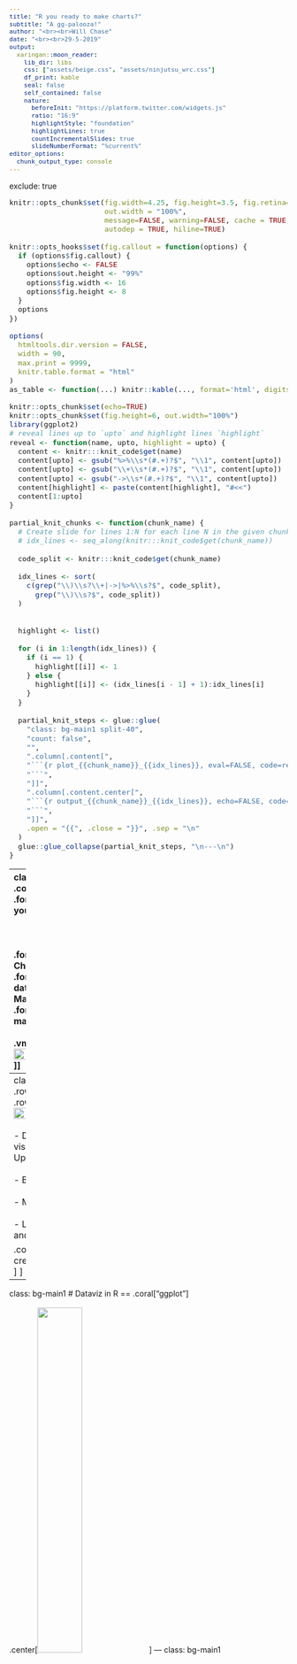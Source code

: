 ```yaml
---
title: "R you ready to make charts?"
subtitle: "A gg-palooza!"
author: "<br><br>Will Chase"
date: "<br><br>29-5-2019"
output:
  xaringan::moon_reader:
    lib_dir: libs
    css: ["assets/beige.css", "assets/ninjutsu_wrc.css"]
    df_print: kable
    seal: false
    self_contained: false
    nature:
      beforeInit: "https://platform.twitter.com/widgets.js"
      ratio: "16:9"
      highlightStyle: "foundation"
      highlightLines: true
      countIncrementalSlides: true
      slideNumberFormat: "%current%"
editor_options: 
  chunk_output_type: console
---
```

exclude: true
<style type="text/css">
code.r{
  font-size: 13px;
}
pre {
  font-size: 13px !important;
}
</style>
```r
knitr::opts_chunk$set(fig.width=4.25, fig.height=3.5, fig.retina=3,
                      out.width = "100%",
                      message=FALSE, warning=FALSE, cache = TRUE, 
                      autodep = TRUE, hiline=TRUE)

knitr::opts_hooks$set(fig.callout = function(options) {
  if (options$fig.callout) {
    options$echo <- FALSE
    options$out.height <- "99%"
    options$fig.width <- 16
    options$fig.height <- 8
  }
  options
})

options(
  htmltools.dir.version = FALSE, 
  width = 90,
  max.print = 9999,
  knitr.table.format = "html"
)
as_table <- function(...) knitr::kable(..., format='html', digits = 3)
```

```r
knitr::opts_chunk$set(echo=TRUE)
knitr::opts_chunk$set(fig.height=6, out.width="100%")
library(ggplot2)
# reveal lines up to `upto` and highlight lines `highlight`
reveal <- function(name, upto, highlight = upto) {
  content <- knitr:::knit_code$get(name)
  content[upto] <- gsub("%>%\\s*(#.+)?$", "\\1", content[upto])
  content[upto] <- gsub("\\+\\s*(#.+)?$", "\\1", content[upto])
  content[upto] <- gsub("->\\s*(#.+)?$", "\\1", content[upto])	
  content[highlight] <- paste(content[highlight], "#<<")
  content[1:upto]
}

partial_knit_chunks <- function(chunk_name) {
  # Create slide for lines 1:N for each line N in the given chunk
  # idx_lines <- seq_along(knitr:::knit_code$get(chunk_name))
  
  code_split <- knitr:::knit_code$get(chunk_name)
  
  idx_lines <- sort(
    c(grep("\\)\\s?\\+|->|%>%\\s?$", code_split),
      grep("\\)\\s?$", code_split)) 
  )
  
  
  highlight <- list()
  
  for (i in 1:length(idx_lines)) {
    if (i == 1) {  
      highlight[[i]] <- 1
    } else {
      highlight[[i]] <- (idx_lines[i - 1] + 1):idx_lines[i]
    }
  }
  
  partial_knit_steps <- glue::glue(
    "class: bg-main1 split-40",
    "count: false",
    "",
    ".column[.content[",
    "```{r plot_{{chunk_name}}_{{idx_lines}}, eval=FALSE, code=reveal('{{chunk_name}}', {{idx_lines}}, {{highlight}})}",
    "```",
    "]]",
    ".column[.content.center[",
    "```{r output_{{chunk_name}}_{{idx_lines}}, echo=FALSE, code=reveal('{{chunk_name}}', {{idx_lines}}, {{highlight}})}",
    "```",
    "]]",
    .open = "{{", .close = "}}", .sep = "\n"
  )
  glue::glue_collapse(partial_knit_steps, "\n---\n")
}

```
---
class: split-two
<link rel="stylesheet" href="https://cdnjs.cloudflare.com/ajax/libs/font-awesome/4.7.0/css/font-awesome.min.css">
.column.bg-main1[
.font3.comfortaa.coral[R you ready to make charts?]
</br></br></br></br>
.font2.comfortaa[Will Chase]
.font_large.comfortaa[Philly dataviz meetup</br>
May 29, 2019]
</br>
.font_large[
<ul class="fa-ul">
        <li><i class="fa-li fa fa-twitter" id="icon"></i><a href="https://twitter.com/W_R_Chase" target="_blank">@W_R_Chase</a></li>
        <li><i class="fa-li fa fa-user" id="icon"></i><a href="williamrchase.com" target="_blank">williamrchase.com</a></li>
			</ul>
]
]
.column.bg-main3.center[
</br></br>
.vmiddle[<img src="slide_img/shattered_menagerie.gif" width=95%>]
]
---
class: bg-main1 split-20
.row[
# A little bit about me
]
.row[
.split-two[
.column[<img src="slide_img/will_twitter_pic.png" width="40%">
</br></br>
- Data analyst and visualization specialist at Upenn </br></br>
- Brand new philly baby </br></br>
- Makes generative art </br></br>
- Likes dogs, audiobooks, and tweeting R memes
]

.column[
.font2[My R credentials*:]
</br>
<blockquote class="twitter-tweet" data-lang="en"><p lang="ro" dir="ltr">you: <br>data &lt;- read_csv(&quot;my_data.csv&quot;)<br>data2 &lt;- read_csv(&quot;my_data2.csv&quot;)<br>data3 &lt;- bind_rows(data, data2)<br><br>me, an intellectual: <br>data &lt;- <br>  here::here() %&gt;%<br>  dir_ls(regexp = &quot;\\.csv$&quot;) %&gt;% <br>  map_dfr(read_csv, .id = &quot;source&quot;)</p>&mdash; Will Chase (@W_R_Chase) <a href="https://twitter.com/W_R_Chase/status/1104588157792731138?ref_src=twsrc%5Etfw">March 10, 2019</a></blockquote>
<script async src="https://platform.twitter.com/widgets.js" charset="utf-8"></script>
.font-small[*credentials joke stolen from @nnstats]
]
]
]
---
class: bg-main1
# Dataviz in R == .coral["ggplot"]
</br></br>
.center[<img src="slide_img/ggplot_hex.png" width="40%">]
---
class: bg-main1

# .coral[ggplot] showcase

.center[<img src="slide_img/tennis.png" width="80%">]
---
class: bg-main1

# .coral[ggplot] showcase

.center[<img src="slide_img/field_of_study_bump.png" width="90%">]
---
class: bg-main1

# .coral[ggplot] showcase

.center[<img src="slide_img/TT_1.jpg" width="90%">]
---
class: bg-main1

# .coral[ggplot] showcase

.center[<img src="slide_img/TT_2.jpg" width="65%">]
---
class: bg-main1

# .coral[ggplot] showcase

.center[<img src="slide_img/TT_3.jpg" width="85%">]
---
class: bg-main1

# .coral[ggplot] showcase

.center[<img src="slide_img/TT_4.jpg" width="70%">]
---
class: bg-main1

# .coral[ggplot] showcase

.center[<img src="slide_img/map.png" width="75%">]
---
class: bg-main1

# .coral[ggplot] showcase

.center[<img src="slide_img/watercolor_poster_final_small.png" width="43%">]
---
class: bg-main1 split-two
.column[
.font2[Things R is good at]
.font_large[
- Reproducibility </br></br>
- Free and open source</br></br>
- Fully customizable graphics</br></br>
- Interactive reports</br></br>
- A rich package ecosystem</br></br>
- An amazing community with lots of examples, tutorials, and learning resources</br></br>
]]
--
.column[
.font2[Some downsides]
.font_large[
- Interactive graphs aren't great</br></br>
- There is a learning curve</br></br>
- Corporate and tech cultural biases </br></br>
]]

---
class: bg-main1 split-20
.row[
# Sidebar: do you have a minute to talk about the tidyverse?
]
.row[
.split-two[
.column[
<img src="slide_img/tidyverse.png" width="45%">
<img src="slide_img/r4ds.png" width="40%">
]
.column[
.font2[Some excellent resources:]
- https://evamaerey.github.io/tidyverse_in_action/tidyverse_in_action.html#1 </br></br>
- https://www.williamrchase.com/slides/intro_r_anthropology_2018#1 </br></br>
- https://stat545.com/topics.html </br></br>
- https://r4ds.had.co.nz/ </br></br>
- https://rfortherestofus.com/ </br></br>
]
]
]
---
class: bg-main1 split-20
.row[
## .coral[gg]plot implements a .coral[g]rammar of .coral[g]raphics
]
.row[
.split-two[
.column[
<img src="slide_img/grammar3.png" width="90%">
]
.column[
<img src="slide_img/hadley.jpg" width="50%">
]
]
]
---
class: bg-main1 split-20
.row[
## .coral[gg]plot implements a .coral[g]rammar of .coral[g]raphics
]
.row[
.split-two[
.column[
<img src="slide_img/grammar2.jpg" width="50%">
]
.column[
<img src="slide_img/grammar.png" width="90%">
]
]
]
---
class: bg-main5
<img src="slide_img/grammar-of-graphics.png" width="100%">
</br></br></br></br>
.blue[*credit: @dgkeyes,] https://rfortherestofus.com/
---
class: bg-main1
# .red[Warning]: ugly plots ahead
<img src="slide_img/my_eyes.gif" width="50%"> </br>
--
.font2[We are about to make a lot of ugly plots... that's ok!] </br></br>
--
.font2[Our main goal is to get something on the screen, and build/tweak it bit by bit]
---
class: bg-main1
## Get to know our data
</br>
```r
library(dplyr)
library(DT)
data <- readr::read_csv("https://gist.githubusercontent.com/will-r-chase/16827fa79e02af9e3a0651fb0d79b426/raw/92b321a8bc4d98e463156ef03a5da5cf05065704/freedom_clean.csv") 
hfi <- 
  data %>%
  select(year, countries, region_simple, ef_score, pf_score, gdp_ppp_cap, gdp_rank, population, pop_rank) %>%
  mutate(pf_score = round(pf_score, 2), gdp = round(gdp_ppp_cap, 2)) %>%
  select(-gdp_ppp_cap)
datatable(hfi, rownames = FALSE, fillContainer = FALSE, height = "auto", width = 1200, options = list(scrollX = TRUE, pageLength = 5))
```

---
class: bg-main1
## Always be prepared

.pull-left[<img src="slide_img/tidy_data.jpg" width=90%>]
.pull-right[<img src="slide_img/wide_vs_long.png" width=90%>]

---
class: bg-main1 split-20
.row[
## The anatomy of a ggplot
]
.row[
.split-two[
.column[
```r
library(ggplot2)

ggplot(data = hfi_2016) +
  geom_point(aes(x = population, 
                 y = gdp, 
                 size = ef_score, 
                 color = region_simple), 
             alpha = 0.5) +
  scale_color_manual(values = c("#168B98", "#ED5B67", 
                                "#E27766", "#DAAD50", 
                                "#EAC3A6")) +
  theme_minimal() 
```
]
.column[
```r
library(ggplot2)

hfi_2016 <- hfi %>% filter(year == 2016)

ggplot(data = hfi_2016) +
  geom_point(aes(x = population, 
                 y = gdp, 
                 size = ef_score, 
                 color = region_simple), 
             alpha = 0.5) +
  scale_color_manual(values = c("#168B98", "#ED5B67", 
                                "#E27766", "#DAAD50", 
                                "#EAC3A6")) +
  theme_minimal() 
```
]
]
]
---
class: bg-main1
# .coral[aes]thetics and .coral[geom]etric objects
</br></br>
.font2[.coral[geom]etric objects (geoms) are the shape or visual representation of our data]
- `geom_*` point, line, bar, polygon, boxplot, ...
--
</br></br>
.font2[.coral[aes]thetics map data to geoms]
- `aes(...)` x, y, size, color, fill, shape, ...
--
</br></br>
.font2[.coral[aesthetics] are what you plot, .coral[geoms] are how you plot them]
---
class: bg-main1

```r
ggplot(data = hfi_2016) +
  geom_point(aes(x = pop_rank, 
                 y = gdp_rank, 
                 size = ef_score))
```

`r paste(knitr::knit(text = partial_knit_chunks("aesthetic")), collapse = "\n")`

```css
.remark-code{ line-height: 2; }
```

---
class: bg-main1 split-two

.column[
```r
ggplot(data = hfi_2016) +
  aes(x = pop_rank, y = gdp_rank, size = ef_score) + #<<
  geom_point() 
```
]
.column[
```r
ggplot(data = hfi_2016) +
  aes(x = pop_rank, y = gdp_rank, size = ef_score) +
  geom_point() 
```
]

---
class: bg-main1 split-two

.column[
```r
ggplot() +
  aes(x = pop_rank, y = gdp_rank, size = ef_score) +
  geom_point(data = hfi_2016) #<<
```
]
.column[
```r
ggplot() +
  aes(x = pop_rank, y = gdp_rank, size = ef_score) +
  geom_point(data = hfi_2016) 
```
]
---
class: bg-main1
# Different strokes for different folks

.font2[You'll find that often times there are many ways to do the same thing in ggplot, this is confusing]
</br></br>
--
.font2[I recommend]
.font_large[
- specify data in the initial `ggplot()` call if using the same dataset for all geoms, else specify it in each `geom_` </br></br>
- specify `aes()` inside of every `geom_()` so it is clear which aesthetics belong with which geoms</br></br>
- always use named arguments
]
---
class: bg-main1 
# Understanding .coral[aes]thetics
</br></br></br>
.font2[Properties inside of `aes()` will style elements dynamically, based on your data] </br></br></br>
--
.font2[Properties outside of `aes()` will apply the same style to every visual element]

---
class: bg-main1 split-two
.column[
```r
ggplot(data = hfi_2016) +
  geom_point(aes(x = pop_rank, y = gdp_rank, size = ef_score), 
             color = "blue") #<<
```
]
.column[
```r
ggplot(data = hfi_2016) +
  geom_point(aes(x = pop_rank, y = gdp_rank, size = ef_score), 
             color = "blue")
```
]
---
class: bg-main1 split-two
.column[
```r
ggplot(data = hfi_2016) +
  geom_point(aes(x = pop_rank, y = gdp_rank, size = ef_score, 
                 color = region_simple)) #<<
```
]
.column[
```r
ggplot(data = hfi_2016) +
  geom_point(aes(x = pop_rank, y = gdp_rank, size = ef_score, color = region_simple))
```
]
---
class: bg-main1
# But how do I know what .coral[aes]thetics to use?

.center[<img src="slide_img/confused.gif" width="40%">]</br></br>

.font2[.red[required] vs. optional aesthetics] </br></br>

https://ggplot2.tidyverse.org/reference/index.html
---
class: bg-main1 split-two
.column[
```r
ggplot(data = hfi_2016) +
  geom_point(aes(x = pop_rank, y = gdp_rank, size = ef_score, 
                 color = region_simple)) 
```
]
.column[
```r
ggplot(data = hfi_2016) +
  geom_point(aes(x = pop_rank, y = gdp_rank, size = ef_score, color = region_simple))
```
]
---
class: bg-main1 split-two
.column[
```r
ggplot(data = hfi_2016) +
  geom_point(aes(x = pop_rank, y = gdp_rank, size = ef_score, 
                 color = region_simple), alpha = 0.5) #<<
```
]
.column[
```r
ggplot(data = hfi_2016) +
  geom_point(aes(x = pop_rank, y = gdp_rank, size = ef_score, color = region_simple), alpha = 0.5)
```
]
---
class: bg-main1
# Now make the rest of the plot...
</br></br>
.center[<img src="slide_img/draw_owl.jpg_large" width="50%">]
---
class: bg-main1
# Scales
</br></br>
.font2[Scales map your input data to an output range] </br></br></br>
.font2[specify with `scale_*()` (ie. `scale_color_gradient()`, `scale_x_discrete()`)]
---
class: bg-main1 split-two
.column[
```r
ggplot(data = hfi_2016) +
  geom_point(aes(x = pop_rank, y = gdp_rank, size = ef_score, 
                 color = region_simple), alpha = 0.5) #<<
```
]
.column[
```r
ggplot(data = hfi_2016) +
  geom_point(aes(x = pop_rank, y = gdp_rank, size = ef_score, color = region_simple), alpha = 0.5)
```
]
---
class: bg-main1 split-two
.column[
```r
ggplot(data = hfi_2016) +
  geom_point(aes(x = pop_rank, y = gdp_rank, size = ef_score, 
                 color = region_simple), alpha = 0.5) +
  scale_color_manual(values = c("#596F7E", "#168B98", "#ED5B67", "#fd8f24","#919c4c")) #<<
```
]
.column[
```r
ggplot(data = hfi_2016) +
  geom_point(aes(x = pop_rank, y = gdp_rank, size = ef_score, color = region_simple), alpha = 0.5) +
  scale_color_manual(values = c("#596F7E", "#168B98", "#ED5B67", "#fd8f24","#919c4c"))
```
]
---
class: bg-main1 split-two
.column[
```r
ggplot(data = hfi_2016) +
  geom_point(aes(x = pop_rank, y = gdp_rank, size = ef_score, 
                 color = region_simple), alpha = 0.5) +
  scale_color_manual(values = c("#596F7E", "#168B98", "#ED5B67", 
                                "#fd8f24","#919c4c")) +
  scale_size(range = c(0.5, 8)) #<<
```
]
.column[
```r
ggplot(data = hfi_2016) +
  geom_point(aes(x = pop_rank, y = gdp_rank, size = ef_score, color = region_simple), alpha = 0.5) +
  scale_color_manual(values = c("#596F7E", "#168B98", "#ED5B67", "#fd8f24","#919c4c")) +
  scale_size(range = c(0.5, 8))
```
]
---
class: bg-main1
# Themes

.font2[Apply an overall theme with "pre-baked" themes eg. `theme_light()`]
.font_large[
- see the ggthemes package
]
.font2[Tweak individual element styles with `theme(...)`]
.font_large[
- within `theme()` we must specify what type of element each component should be
- styles are applied within the `element_()` call
- `element_text()`, `element_line()`, `element_rect()`, `element_blank()`
]
---
class: bg-main1 split-two
.column[
```r
ggplot(data = hfi_2016) +
  geom_point(aes(x = pop_rank, y = gdp_rank, size = ef_score, 
                 color = region_simple), alpha = 0.5) +
  scale_color_manual(values = c("#596F7E", "#168B98", "#ED5B67", 
                                "#fd8f24","#919c4c")) +
  scale_size(range = c(0.5, 8)) #<<
```
]
.column[
```r
ggplot(data = hfi_2016) +
  geom_point(aes(x = pop_rank, y = gdp_rank, size = ef_score, color = region_simple), alpha = 0.5) +
  scale_color_manual(values = c("#596F7E", "#168B98", "#ED5B67", "#fd8f24","#919c4c")) +
  scale_size(range = c(0.5, 8))
```
]
---
class: bg-main1 split-two
.column[
```r
ggplot(data = hfi_2016) +
  geom_point(aes(x = pop_rank, y = gdp_rank, size = ef_score, 
                 color = region_simple), alpha = 0.5) +
  scale_color_manual(name = "Region", values = c("#596F7E", "#168B98", "#ED5B67", "#fd8f24","#919c4c")) + #<<
  scale_size(range = c(0.5, 8), guide = "none") #<<
```
]
.column[
```r
ggplot(data = hfi_2016) +
  geom_point(aes(x = pop_rank, y = gdp_rank, size = ef_score, color = region_simple), alpha = 0.5) +
  scale_color_manual(name = "Region", values = c("#596F7E", "#168B98", "#ED5B67", "#fd8f24","#919c4c")) +
  scale_size(range = c(0.5, 8), guide = "none")
```
]
---
class: bg-main1 split-two
.column[
```r
ggplot(data = hfi_2016) +
  geom_point(aes(x = pop_rank, y = gdp_rank, size = ef_score, 
                 color = region_simple), alpha = 0.5) +
  scale_color_manual(name = "Region", values = c("#596F7E", "#168B98", "#ED5B67", "#fd8f24","#919c4c")) + 
  scale_size(range = c(0.5, 8), guide = "none") +
  theme_minimal(base_size = 14) #<<
```
]
.column[
```r
ggplot(data = hfi_2016) +
  geom_point(aes(x = pop_rank, y = gdp_rank, size = ef_score, color = region_simple), alpha = 0.5) +
  scale_color_manual(name = "Region", values = c("#596F7E", "#168B98", "#ED5B67", "#fd8f24","#919c4c")) +
  scale_size(range = c(0.5, 8), guide = "none") +
  theme_minimal(base_size = 14)
```
]
---
class: bg-main1 split-two
.column[
```r
ggplot(data = hfi_2016) +
  geom_point(aes(x = pop_rank, y = gdp_rank, size = ef_score, 
                 color = region_simple), alpha = 0.5) +
  scale_color_manual(name = "Region", values = c("#596F7E", "#168B98", "#ED5B67", "#fd8f24","#919c4c")) + 
  scale_size(range = c(0.5, 8), guide = "none") +
  theme_minimal(base_size = 14) +
  theme(plot.background = element_rect(fill = "#F5F5F2")) #<<
```
]
.column[
```r
ggplot(data = hfi_2016) +
  geom_point(aes(x = pop_rank, y = gdp_rank, size = ef_score, color = region_simple), alpha = 0.5) +
  scale_color_manual(name = "Region", values = c("#596F7E", "#168B98", "#ED5B67", "#fd8f24","#919c4c")) +
  scale_size(range = c(0.5, 8), guide = "none") +
  theme_minimal(base_size = 14) +
  theme(plot.background = element_rect(fill = "#F5F5F2")) 
```
]
---
class: bg-main1 split-two
.column[
```r
ggplot(data = hfi_2016) +
  geom_point(aes(x = pop_rank, y = gdp_rank, size = ef_score, 
                 color = region_simple), alpha = 0.5) +
  scale_color_manual(name = "Region", values = c("#596F7E", "#168B98", "#ED5B67", "#fd8f24","#919c4c")) + 
  scale_size(range = c(0.5, 8), guide = "none") +
  theme_minimal(base_size = 14) +
  theme(plot.background = element_rect(fill = "#F5F5F2"),
        legend.position = "bottom") #<<
```
]
.column[
```r
ggplot(data = hfi_2016) +
  geom_point(aes(x = pop_rank, y = gdp_rank, size = ef_score, color = region_simple), alpha = 0.5) +
  scale_color_manual(name = "Region", values = c("#596F7E", "#168B98", "#ED5B67", "#fd8f24","#919c4c")) +
  scale_size(range = c(0.5, 8), guide = "none") +
  theme_minimal(base_size = 14) +
  theme(plot.background = element_rect(fill = "#F5F5F2"),
        legend.position = "bottom") 
```
]
---
class: bg-main1 split-two
.column[
```r
ggplot(data = hfi_2016) +
  geom_point(aes(x = pop_rank, y = gdp_rank, size = ef_score, 
                 color = region_simple), alpha = 0.5) +
  scale_color_manual(name = "Region", values = c("#596F7E", "#168B98", "#ED5B67", "#fd8f24","#919c4c")) + 
  scale_size(range = c(0.5, 8), guide = "none") +
  theme_minimal(base_size = 14) +
  theme(plot.background = element_rect(fill = "#F5F5F2"),
        legend.position = "bottom", 
        panel.grid.minor = element_blank()) #<<
```
]
.column[
```r
ggplot(data = hfi_2016) +
  geom_point(aes(x = pop_rank, y = gdp_rank, size = ef_score, color = region_simple), alpha = 0.5) +
  scale_color_manual(name = "Region", values = c("#596F7E", "#168B98", "#ED5B67", "#fd8f24","#919c4c")) +
  scale_size(range = c(0.5, 8), guide = "none") +
  theme_minimal(base_size = 14) +
  theme(plot.background = element_rect(fill = "#F5F5F2"),
        legend.position = "bottom",
        panel.grid.minor = element_blank()) 
```
]
---
class: bg-main1 split-two
.column[
```r
ggplot(data = hfi_2016) +
  geom_point(aes(x = pop_rank, y = gdp_rank, size = ef_score, 
                 color = region_simple), alpha = 0.5) +
  scale_color_manual(name = "Region", values = c("#596F7E", "#168B98", "#ED5B67", "#fd8f24","#919c4c")) + 
  scale_size(range = c(0.5, 8), guide = "none") +
  theme_minimal(base_size = 14) +
  theme(plot.background = element_rect(fill = "#F5F5F2"),
        legend.position = "bottom", 
        panel.grid.minor = element_blank()) +
  labs(title = "My first bubble plot", #<<
       x = "Population rank", #<<
       y = "GDP rank") #<<
```
]
.column[
```r
ggplot(data = hfi_2016) +
  geom_point(aes(x = pop_rank, y = gdp_rank, size = ef_score, color = region_simple), alpha = 0.5) +
  scale_color_manual(name = "Region", values = c("#596F7E", "#168B98", "#ED5B67", "#fd8f24","#919c4c")) +
  scale_size(range = c(0.5, 8), guide = "none") +
  theme_minimal(base_size = 14) +
  theme(plot.background = element_rect(fill = "#F5F5F2"),
        legend.position = "bottom",
        panel.grid.minor = element_blank()) +
  labs(title = "My first bubble plot",
       x = "Population rank", 
       y = "GDP rank") 
```
]
---
class: bg-main1
.center[<img src="slide_img/bubble_plot.png" width="80%">]
---
class: bg-main1
# Time for some anxiety-inducing .coral[live coding]?

.center[<img src="slide_img/nail_biting.gif" width="50%">]
---
class: bg-main1
.center[<img src="slide_img/target_plot.png" width="90%">]
---
class: bg-main1
# .coral[Bonus] round

.font_large[
- Rayshader </br></br>
- gganimate </br></br>
- Rmarkdown</br></br>
- HTMLwidgets</br></br>
- Flexdashboard</br></br>
- Shiny</br></br>
]
---
class: bg-main1
## .coral[Document] your analyses, make a .coral[website], make .coral[slides]... the world is your oyster!
.center[<img src="slide_img/rmarkdown_universe.jpg" width=85%>]
---
class: bg-main1
# Where can I .coral[learn] more </br>
--
.font_small[The #rstats community!]
<img src="slide_img/twitter.jpg" width=10%>
<img src="slide_img/stack_overflow.png" width=20%>
<img src="slide_img/R_ladies.png" width=10%>
</br>
.font_large[R ladies philly! http://rladiesphilly.org/]
</br>
.font_large[@dataandme @WeAreRLadies] </br></br>
--
.font_large[ggplot flipbook! </br>]
https://evamaerey.github.io/ggplot_flipbook/ggplot_flipbook_xaringan.html#1 </br></br>
--
.font_large[Free dataviz in R books! </br>]
https://serialmentor.com/dataviz/ </br>
https://socviz.co/index.html#preface </br>
--
.font_large[How to google (Programming is professional googling)</br>]
http://datacarpentry.org/semester-biology/materials/googling-for-help/
---


```css
.remark-code{ line-height: 2; }
```
---
   
 
